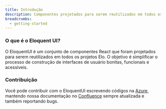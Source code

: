 ```yaml
---
title: Introdução
description: Componentes projetados para serem reutilizados em todos os projetos Elo.
breadcrumbs:
  - getting-started
---
```


### O que é o Eloquent UI?
O EloquentUI é um conjunto de componentes React que foram projetados para serem reutilizados em todos os projetos Elo. O objetivo é simplificar o processo de construção de interfaces de usuário bonitas, funcionais e acessíveis.

### Contribuição
Você pode contribuir com o EloquentUI escrevendo códigos na [Azure](https://dev.azure.com/elobr/cross/_git/eloquent), mantendo nossa documentação no [Confluence](https://elo-confluence.atlassian.net/wiki/spaces/Frontend/pages/2176418675/Eloquent+-+Design+System+Elo) sempre atualizada e também reportando bugs.
